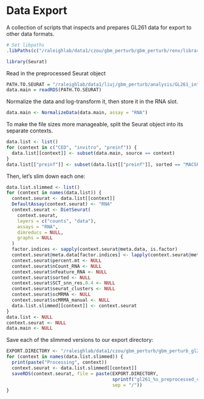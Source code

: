 # Data Export

A collection of scripts that inspects and prepares GL261 data for export to other data formats.

```r
# Set libpaths
.libPaths(c("/raleighlab/data1/czou/gbm_perturb/gbm_perturb/renv/library/R-4.3/x86_64-pc-linux-gnu", .libPaths()))
```

```r
library(Seurat)
```

Read in the preprocessed Seurat object

```r
PATH.TO.SEURAT = "/raleighlab/data1/liuj/gbm_perturb/analysis/GL261_integrated_20230619.Rds"
data.main = readRDS(PATH.TO.SEURAT)
```

Normalize the data and log-transform it, then store it in the RNA slot.

```r
data.main <- NormalizeData(data.main, assay = "RNA")
```

To make the file sizes more manageable, split the Seurat object into its separate contexts.

```r
data.list <- list()
for (context in c("CED", "invitro", "preinf")) {
  data.list[[context]] <- subset(data.main, source == context)
}
data.list[["preinf"]] <- subset(data.list[["preinf"]], sorted == "MACSFACS")
```

Then, let's slim down each one:

```r
data.list.slimmed <- list()
for (context in names(data.list)) {
  context.seurat <- data.list[[context]]
  DefaultAssay(context.seurat) <- "RNA"
  context.seurat <- DietSeurat(
    context.seurat,
    layers = c("counts", "data"),
    assays = "RNA",
    dimreducs = NULL,
    graphs = NULL
  )
  factor.indices <- sapply(context.seurat@meta.data, is.factor)
  context.seurat@meta.data[factor.indices] <- lapply(context.seurat@meta.data[factor.indices], as.character)
  context.seurat$percent.mt <- NULL
  context.seurat$nCount_RNA <- NULL
  context.seurat$nFeature_RNA <- NULL
  context.seurat$sorted <- NULL
  context.seurat$SCT_snn_res.0.4 <- NULL
  context.seurat$seurat_clusters <- NULL
  context.seurat$scMRMA <- NULL
  context.seurat$scMRMA_manual <- NULL
  data.list.slimmed[[context]] <- context.seurat
}
data.list <- NULL
context.seurat <- NULL
data.main <- NULL
```

Save each of the slimmed versions to our export directory:

```r
EXPORT.DIRECTORY <- "/raleighlab/data1/czou/gbm_perturb/gbm_perturb_gl261_clean_outputs/exports/rds"
for (context in names(data.list.slimmed)) {
  print(paste("Processing", context))
  context.seurat <- data.list.slimmed[[context]]
  saveRDS(context.seurat, file = paste(EXPORT.DIRECTORY,
                                       sprintf("gl261_%s_preprocessed_counts.rds", context),
                                       sep = "/"))
}
```
